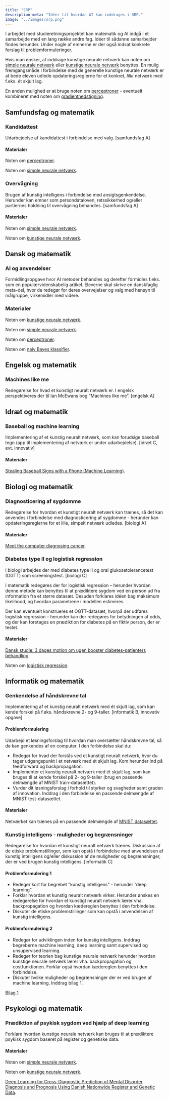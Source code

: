 ```yaml
---
title: "SRP"
description-meta: "Idéer til hvordan AI kan inddrages i SRP."
image: "../images/srp.png"
---
```


I arbejdet med studieretningsprojektet kan matematik og AI indgå i et samarbejde med en lang række andre fag. Idéer til sådanne samarbejder findes herunder. Under nogle af emnerne er der også indsat konkrete forslag til problemformuleringer.

Hvis man ønsker, at inddrage kunstige neurale netværk kan noten om [simple neurale netværk](../materialer/simple_neurale_net/simple_neurale_net.qmd) eller [kunstige neurale netværk](../materialer/neurale_net/neurale_net.qmd) benyttes. En mulig fremgangsmåde i forbindelse med de generelle kunstige neurale netværk er at bede eleven udlede opdateringsreglerne for et konkret, *lille* netværk med f.eks. ét skjult lag.

En anden mulighed er at bruge noten om [perceptroner](../materialer/perceptron/perceptron.qmd) - eventuelt kombineret med noten om [gradientnedstigning](../materialer/gradientnedstigning/gradientnedstigning.qmd).

## Samfundsfag og matematik

::: {.callout-note collapse="true" appearance="minimal"}
### Kandidattest

Udarbejdelse af kandidattest i forbindelse med valg. [samfundsfag A]


#### Materialer

Noten om [perceptroner](../materialer/perceptron/perceptron.qmd).

Noten om [simple neurale netværk](../materialer/simple_neurale_net/simple_neurale_net.qmd).
:::

::: {.callout-note collapse="true" appearance="minimal"}
### Overvågning

Brugen af kunstig intelligens i forbindelse med ansigtsgenkendelse. Herunder kan emner som persondataloven, retssikkerhed og/eller partiernes holdning til overvågning behandles. [samfundsfag A]

#### Materialer

Noten om [simple neurale netværk](../materialer/simple_neurale_net/simple_neurale_net.qmd).

Noten om [kunstige neurale netværk](../materialer/neurale_net/neurale_net.qmd).

:::


## Dansk og matematik

::: {.callout-note collapse="true" appearance="minimal"}
### AI og anvendelser

Formidlingsopgave hvor AI metoder behandles og derefter formidles f.eks. som en populærvidenskabelig artikel. Eleverne skal skrive en danskfaglig meta-del, hvor de redegør for deres overvejelser og valg med hensyn til målgruppe, virkemidler med videre.

### Materialer
Noten om [kunstige neurale netværk](../materialer/neurale_net/neurale_net.qmd).

Noten om [simple neurale netværk](../materialer/simple_neurale_net/simple_neurale_net.qmd).

Noten om [perceptroner](../materialer/perceptron/perceptron.qmd).

Noten om [naiv Bayes klassifier](../materialer/naivbayes/NaivBayes.qmd).

:::

## Engelsk og matematik

::: {.callout-note collapse="true" appearance="minimal"}
### Machines like me

Redegørelse for hvad et kunstigt neuralt netværk er. I engelsk perspektiveres der til Ian McEwans bog "Machines like me". [engelsk A]

:::


## Idræt og matematik

::: {.callout-note collapse="true" appearance="minimal"}
### Baseball og machine learning

Implementering af et kunstig neuralt netværk, som kan forudsige baseball tegn (app til implementering af netværk er under udarbejdelse). [idræt C, evt. innovativ]


#### Materialer
[Stealing Baseball Signs with a Phone (Machine Learning)](https://www.youtube.com/watch?v=PmlRbfSavbI&t=5s). 
:::


## Biologi og matematik

::: {.callout-note collapse="true" appearance="minimal"}
### Diagnosticering af sygdomme

Redegørelse for hvordan et kunstigt neuralt netværk kan trænes, så det kan anvendes i forbindelse med diagnosticering af sygdomme - herunder kan opdateringsreglerne for et lille, simpelt netværk udledes. [biologi A]


#### Materialer
[Meet the computer diagnosing cancer](https://www.youtube.com/watch?v=aLSzh_tqwxw&t=140s). 
:::

::: {.callout-note collapse="true" appearance="minimal"}
### Diabetes type II og logistisk regression

I biologi arbejdes der med diabetes type II og oral glukosetolerancetest (OGTT) som screeningstest.  [biologi C]

I matematik redegøres der for logistisk regression -- herunder hvordan denne metode kan benyttes til at prædiktere sygdom ved en person ud fra information fra et større datasæt. Desuden forklares idéen bag maksimum likelihood, og hvordan parametrene i modellen estimeres.

Der kan eventuelt konstrueres et OGTT-datasæt, hvorpå der udføres logistisk regression -- herunder kan der redegøres for betydningen af odds, og der kan foretages en prædiktion for diabetes på en fiktiv person, der er testet.


#### Materialer

[Dansk studie: 3 dages motion om ugen booster diabetes-patienters behandling](https://videnskab.dk/krop-sundhed/3-dages-motion-om-ugen-kan-give-et-godt-boost-til-diabetes-patienters-behandling/). 

Noten om [logistisk regression](../materialer/logistisk/log-reg.qmd).
:::

## Informatik og matematik

::: {.callout-note collapse="true" appearance="minimal"}
### Genkendelse af håndskrevne tal

Implementering af et kunstig neuralt netværk med ét skjult lag, som kan kende forskel på f.eks. håndskrevne 2- og 9-taller. [informatik B, innovativ opgave]

#### Problemformulering

Udarbejd et løsningsforslag til hvordan man oversætter håndskrevne tal, så de kan genkendes af en computer. I den forbindelse skal du:

+ Redegør for hvad der forstås ved et kunstigt neuralt netværk, hvor du tager udgangspunkt i et netværk med ét skjult lag. Kom herunder ind på feedforward og backpropagation.
+ Implementer et kunstig neuralt netværk med ét skjult lag, som kan bruges til at kende forskel på 2- og 9-taller (brug en passende delmængde af MNIST train-datasættet).
+ Vurder dit løsningsforslag i forhold til styrker og svagheder samt graden af innovation. Inddrag i den forbindelse en passende delmængde af MNIST test-datasættet.


#### Materialer
Netværket kan trænes på en passende delmængde af [MNIST datasættet](https://www.kaggle.com/datasets/oddrationale/mnist-in-csv?resource=download). 
:::


::: {.callout-note collapse="true" appearance="minimal"}
### Kunstig intelligens - muligheder og begrænsninger

Redegørelse for hvordan et kunstigt neuralt netværk trænes. Diskussion af de etiske problemstillinger, som kan opstå i forbindelse med anvendelsen af kunstig intelligens og/eller diskussion af de muligheder og begrænsninger, der er ved brugen kunstig intelligens. [informatik C]

#### Problemformulering 1

+ Redegør kort for begrebet ”kunstig intelligens” - herunder ”deep learning”.
+ Forklar hvordan et kunstig neuralt netværk virker. Herunder ønskes en redegørelse for hvordan et kunstigt neuralt netværk lærer vha. backpropagation og hvordan kædereglen benyttes i den forbindelse. 
+ Diskuter de etiske problemstillinger som kan opstå i anvendelsen af kunstig intelligens. 


#### Problemformulering 2

+ Redegør for udviklingen inden for kunstig intelligens. Inddrag begreberne machine learning, deep learning samt supervised og unsupervised learning.
+ Redegør for teorien bag kunstige neurale netværk herunder hvordan kunstige neurale netværk lærer vha. backpropagation og costfunktionen. Forklar også hvordan kædereglen benyttes i den forbindelse.
+ Diskuter hvilke muligheder og begrænsninger der er ved brugen af machine learning. Inddrag bilag 1.

[Bilag 1](https://medium.com/@hussain.tibacademy/advantages-and-disadvantages-of-machine-learning-language-ad11badda9e5)

:::

## Psykologi og matematik

::: {.callout-note collapse="true" appearance="minimal"}
### Prædiktion af psykisk sygdom ved hjælp af deep learning

Forklare hvordan kunstige neurale netværk kan bruges til at prædiktere psykisk sygdom baseret på register og genetiske data.


#### Materialer

Noten om [simple neurale netværk](../materialer/simple_neurale_net/simple_neurale_net.qmd).

Noten om [kunstige neurale netværk](../materialer/neurale_net/neurale_net.qmd).

[Deep Learning for Cross-Diagnostic Prediction of Mental Disorder Diagnosis and Prognosis Using Danish Nationwide Register and Genetic Data](https://jamanetwork.com/journals/jamapsychiatry/article-abstract/2799270).

:::


